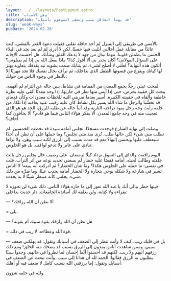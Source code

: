 ```yaml
---
layout: ../../layouts/PostLayout.astro
title: 'وهن الأسباب'
description: 'قد يهنأ العاقل بسبب ويشقى الموهوم بأسباب'
slug: 'weak-ways'
pubDate: '2024-02-26'
---
```


بالأمس في طريقي إلى المنزل لم أجد حافلة تقلني فقبلت دعوة القدر بالمشي. كنت عائدًا من مقابلة عمل أخالني أبليت فيها حسنًا. لكن لا أدري لمَ لم نعد نجد في البلاء الحسن ما يطمئن قلوبنا. مهما تبذل من جهد لا يدعك القلق وشأنك. هل أحسنت الإجابة على السؤال الفولاني؟ أكان يجدر بي ألا أقول كذا؟ ماذا يفعل الله بي إذا لم يقبلوني؟ أتكون هذه النهاية؟ لعلني لا أصلح لشيء. ثم ينتابك صمت يشوبه تيه يقذفك بتعاويذ يهتز لها كيانك ويفزع من قسوتها الطفل الذي بداخلك، ثم ترأف بحال نفسك فلا تجد مهربًا إلا بالنظر في وجوه الناس من حولك.

لمحت عيني رجلًا يجمع المعدن من القمامة في نشاط. يبين حاله عن التزام لم أفهمه. يبحث كل حقيبة بحرص، حتى إذا آيس منها نظر في جارتها. إذا وجد معدنًا ألقى عليه نظرة خاطفة وألقاه في حقيبته الكبيرة. أسير بعدما ضربني التيه للحظات معدودات وكأن قدماي قد تخشَّبا والرجل ما شاء الله يسير بكل نشاط كأن عليه رقيب عتيد يعاقبه إذا تلكأ. من خلفه رأيت وجه رجل يقود دراجته النارية وقد أنبأ حاله عن طلبه للرزق، الجد هو هو الذي تعجبت منه في وجه جامع المعدن. ألا يفكر هؤلاء الناس فيما هو قادم؟ ألا يخافون كما أخاف؟

وصلت إلى نهاية الشارع فوجدت مسجدًا. تجلس أمامه سيدة قد تخطت الخمسين. لم تطلب مني شيء لكن حالها طلب. تُرى منذ متى تجلس؟ وما حملها على أن تظن أن أحدًا سيعطف عليها ويحسن إليها؟ نعم قد مدت بسبب إلى الرزق لكنه سبب وهِن، ولا تراها تنادي على عابر ولا تدعو لواقف. بل هو الجلوس.

اليوم رافقت والداي إلى السوق نزداد كيلًا لرمضان. على رصيف خال يجلس رجل بالت خِلقته وطالت لحيته. أمامه قفصًا عليه خضار لم يسعني تحديد نوعه من آثر التراب. قلت في نفسي: ما حمله على الجلوس هكذا؟ وما شأن الخضار؟ ثم أدركت أنه يبيعه! لا الناس تسير في شارعه ولا شكله يوحي بتجارة ولا الخضار أمامه يجذب عينًا، وما ضرَّه من ذلك شيء. يجلس كأنه منتظر شيئًا لا بد يحدث.

حينها خطر ببالي أنك يا عبد الله تعوز إلى ما حازه هؤلاء الناس. ذلك شيء لن تحوزه لا بقراءة ولا كتابة، ولن يعلمه لك أساتذة الجامعات.
دار حديث بداخلي:

— ألا تظن أن الله رزاقك؟

= بلى.

— هل تظن أن الله رازقك بقوة سببك أم بقوته؟

= قوة الله وعطاءه، لا ريب في ذلك.

— بل في قلبك ريب. كيف لا وأنت تنظر إلى الضعف في أسبابك وتقول: قد يهلكني ضعف سببي. وممن شاهدت أناس يمدون إلى الرزق بسبب قد يضحك منه الخلق! ومع ذلك رزقهم آتيهم ولا ريب. لكنهم قد أحسنوا أيَّما إحسان لما نظروا في حالهم، وجدوا سببًا يطلبون به الرزق فقالوا: الحمد لله أن هدانا إلى سبب. وأنت تبحث عن الضعف في أسبابك وتقول: إما يرزقني الله بسبب كامل لا ضعف فيه أو أهلك.

ولله في خلقه شؤون.
